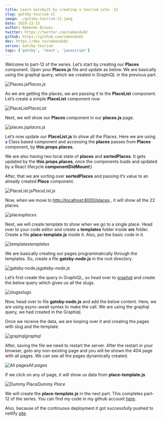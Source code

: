 ```yaml
---
title: Learn GatsbyJS by creating a tourism site -12
slug: gatsby-tourism-12
image: ./gatsby-tourism-12.jpeg
date: 2019-12-15
author: Nabendu Biswas
twitter: https://twitter.com/nabendu82
github: https://github.com/nabendu82
dev: https://dev.to/nabendu82
series: Gatsby-tourism
tags: ['gatsby', 'react', 'javascript']
---
```


Welcome to part-12 of the series. Let’s start by creating our **Places** component. Open your **Places.js** file and update as below. We are basically using the graphql query, which we created in GraphiQL in the previous part.

![Places.js](https://ik.imagekit.io/thewebdev/GatsbyTourism/12/1_TngErFW-w.png)*Places.js*

As we are getting the places, we are passing it to the **PlaceList** component. Let’s create a simple **PlaceList** component now.

![PlaceList](https://ik.imagekit.io/thewebdev/GatsbyTourism/12/2_ULh5HB0kZ.png)*PlaceList*

Next, we will show our **Places** component in our **places.js** page.

![places.js](https://ik.imagekit.io/thewebdev/GatsbyTourism/12/3_zJOJ5oC4wc.png)*places.js*

Let’s now update our **PlaceList.js** to show all the Places. Here we are using a Class based component and accessing the **places** passes from **Places** component, by **this.props.places**.

We are also having two local state of **places** and **sortedPlaces**. It gets updated by the **this.props.places**, once the components loads and updated by a React lifecycle **componentDidMount**()

After, that we are sorting over **sortedPlaces** and passing it’s value to an already created **Place** component.

![PlaceList.js](https://ik.imagekit.io/thewebdev/GatsbyTourism/12/4_dEmPj7KDNK.png)*PlaceList.js*

Now, when we move to [http://localhost:8000/places](http://localhost:8000/places) , it will show all the 22 places.

![places](https://ik.imagekit.io/thewebdev/GatsbyTourism/12/5_SrorFrpvR-.png)*places*

Next, we will create template to show when we go to a single place. Head over to your code editor and create a **templates** folder inside **src** folder. Create a file **place-template.js** inside it. Also, put the basic code in it.

![templates](https://ik.imagekit.io/thewebdev/GatsbyTourism/12/6_sVNfCWRgM.png)*templates*

We are basically creating our pages programmatically through the templates. So, create a file **gatsby-node.js** in the root directory.

![gatsby-node.js](https://ik.imagekit.io/thewebdev/GatsbyTourism/12/7_jmNQKPCRPw.png)*gatsby-node.js*

Let’s first create the query in GraphiQL, so head over to [graphql](http://localhost:8000/___graphql) and create the below query which gives us all the slugs.

![slugs](https://ik.imagekit.io/thewebdev/GatsbyTourism/12/8_inpf0y9l3T.png)*slugs*

Now, head over to file **gatsby-node.js** and add the below content. Here, we are using async-await syntax to make the call. We are using the graphql query, we had created in the Graphiql.

Once we receive the data, we are looping over it and creating the pages with slug and the template.

![graphql](https://ik.imagekit.io/thewebdev/GatsbyTourism/12/9_JKvYW0dQA.png)*graphql*

After, saving the file we need to restart the server. After the restart in your browser, goto any non-existing page and you will be shown the 404 page with all pages. We can see all the pages dynamically created.

![All pages](https://ik.imagekit.io/thewebdev/GatsbyTourism/12/10_zRcFmlUOCm.png)*All pages*

If we click on any of page, it will show us data from **place-template.js**

![Dummy Place](https://ik.imagekit.io/thewebdev/GatsbyTourism/12/11_SpBiWFtRta.png)*Dummy Place*

We will create the **place-template.js** in the next part. This completes part-12 of the series. You can find my code in my github account [here](https://github.com/nabendu82/gatsbyTourism).

Also, because of the continuous deployment it got successfully pushed to netlify [site](https://amazinghampi.netlify.com/).

